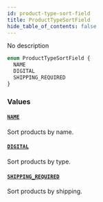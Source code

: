 ```yaml
---
id: product-type-sort-field
title: ProductTypeSortField
hide_table_of_contents: false
---
```


No description

```graphql
enum ProductTypeSortField {
  NAME
  DIGITAL
  SHIPPING_REQUIRED
}
```

### Values

#### [`NAME`](#)

Sort products by name.

#### [`DIGITAL`](#)

Sort products by type.

#### [`SHIPPING_REQUIRED`](#)

Sort products by shipping.
